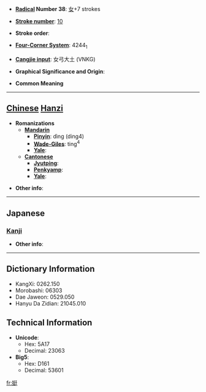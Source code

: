 * '''[[Wiktionary:Chinese radical index| Radical]] Number 38''': [[Wiktionary:Chinese radical index 女|女]]+7 strokes

* '''[[Wiktionary:Chinese total strokes index|Stroke number]]''': [[Wiktionary:Chinese total strokes index 10|10]]

* '''Stroke order''': 

* '''[[Wiktionary:Chinese four corner index|Four-Corner System]]''': 4244<sub>1</sub>

* '''[[Wiktionary:Chinese Cangjie index|Cangjie input]]''': 女弓大土 (VNKG)

* '''Graphical Significance and Origin''': 

* '''Common Meaning'''

----

== [[Chinese]] [[Hanzi]] ==

* '''Romanizations'''
** '''[[Mandarin]]'''
*** '''[[Pinyin]]''': dìng (ding4)
*** '''[[Wade-Giles]]''': ting<sup>4</sup>
*** '''[[Yale]]''': 
** '''[[Cantonese]]'''
*** '''[[Jyutping]]''':
*** '''[[Penkyamp]]''': 
*** '''[[Yale]]''': 

* '''Other info''': 

----

==Japanese==
===[[Kanji]]===
{{kanji|on readings=[[てい]] (tei), [[じょう]] (jō), [[てん]] (ten)|kun readings=[[すらりとしてみめよい]] (suraritoshitemimeyoi)}}

* '''Other info''':  

----

== Dictionary Information ==

* KangXi: 0262.150
* Morobashi: 06303
* Dae Jaweon: 0529.050
* Hanyu Da Zidian: 21045.010

== Technical Information ==

* '''Unicode''':
** Hex: 5A17
** Decimal: 23063
* '''Big5''':
** Hex: D161
** Decimal: 53601

[[fr:娗]]